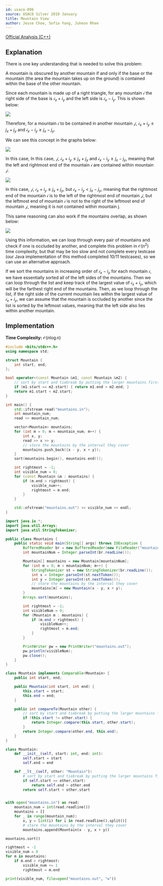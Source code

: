 ```yaml
---
id: usaco-896
source: USACO Silver 2019 January
title: Mountain View
author: Jesse Choe, Sofia Yang, Juheon Rhee
---
```


[Official Analysis (C++)](http://usaco.org/current/data/sol_mountains_silver_jan19.html)
## Explanation

There is one key understanding that is needed to solve this problem:

A mountain is obscured by another mountain if and only if the base or the mountain (the area the mountain takes up on the ground) is contained within the base of the other mountain.

Since each mountain is made up of a right triangle, for any mountain $\mathcal{i}$ the right side of the base is $\mathcal{i}_{x}+{i}_y$ and the left side is $\mathcal{i}_{x}-{i}_y$. This is shown below:

![](usaco-896/mountains0.png)

Therefore, for a mountain $\mathcal{i}$ to be contained in another mountain $\mathcal{j}$, $\mathcal{i}_{x}+{i}_{y}\le{j}_{x}+{j}_{y}$ and $\mathcal{i}_{x}-{i}_{y}\ge{j}_{x}-{j}_{y}$.

We can see this concept in the graphs below:

![](usaco-896/mountains1.png)

In this case, In this case, $\mathcal{j}$, $\mathcal{i}_{x}+{i}_{y}\le{j}_{x}+{j}_{y}$ and $\mathcal{i}_{x}-{i}_{y}\ge{j}_{x}-{j}_{y}$, meaning  that the left and rightmost end of the mountain $\mathcal{i}$ are contained within mountain $\mathcal{j}$.

![](usaco-896/mountains2.png)

In this case, $\mathcal{j}$, $\mathcal{i}_{x}+{i}_{y}\le{j}_{x}+{j}_{y}$, but $\mathcal{i}_{x}-{i}_{y}<{j}_{x}-{j}_{y}$, meaning  that the  rightmost end of the mountain $\mathcal{i}$ is to the left of the rightmost end of mountain $\mathcal{j}$, but the leftmost end of mountain $\mathcal{i}$ is not to the right of the leftmost end of mountain $\mathcal{j}$, meaning it is not contained within mountain j.

This same reasoning can also work if the mountains overlap, as shown below:

![](usaco-896/mountains3.png)

Using this information, we can loop through every pair of mountains and check if one is occluded by another, and complete this problem in $\mathcal{O}(n^2)$ time complexity, but that may be too slow and not complete every testcase (our Java implementation of this method completed 10/11 testcases), so we can use an alternative approach.

If we sort the mountains in increasing order of $\mathcal{i}_{x}-{i}_{y}$ for each mountain $\mathcal{i}$, we have essentially sorted all of the left sides of the mountains. Then we can loop through the list and keep track of the largest value of $\mathcal{i}_{x}+{i}_{y}$, which will be the farthest right end of the mountains. Then, as we loop through the list, if the right side of the current mountain lies within the largest value of $\mathcal{i}_{x}+{i}_{y}$, we can assume that the mountain is occluded by another since the list is sorted by the leftmost values, meaning that the left side also lies within another mountain.

## Implementation

**Time Complexity:** $\mathcal{O}(n\log n)$

<LanguageSection>
<CPPSection>

```cpp
#include <bits/stdc++.h>
using namespace std;

struct Mountain {
	int start, end;
};

bool operator<(const Mountain &m1, const Mountain &m2) {
	// sort by start and tiebreak by putting the larger mountains first
	if (m1.start == m2.start) { return m1.end > m2.end; }
	return m1.start < m2.start;
}

int main() {
	std::ifstream read("mountains.in");
	int mountain_num;
	read >> mountain_num;

	vector<Mountain> mountains;
	for (int m = 0; m < mountain_num; m++) {
		int x, y;
		read >> x >> y;
		// store the mountains by the interval they cover
		mountains.push_back({x - y, x + y});
	}
	sort(mountains.begin(), mountains.end());

	int rightmost = -1;
	int visible_num = 0;
	for (const Mountain &m : mountains) {
		if (m.end > rightmost) {
			visible_num++;
			rightmost = m.end;
		}
	}

	std::ofstream("mountains.out") << visible_num << endl;
}
```

</CPPSection>
<JavaSection>

```java
import java.io.*;
import java.util.Arrays;
import java.util.StringTokenizer;

public class Mountains {
	public static void main(String[] args) throws IOException {
		BufferedReader br = new BufferedReader(new FileReader("mountains.in"));
		int mountainNum = Integer.parseInt(br.readLine());

		Mountain[] mountains = new Mountain[mountainNum];
		for (int m = 0; m < mountainNum; m++) {
			StringTokenizer st = new StringTokenizer(br.readLine());
			int x = Integer.parseInt(st.nextToken());
			int y = Integer.parseInt(st.nextToken());
			// store the mountains by the interval they cover
			mountains[m] = new Mountain(x - y, x + y);
		}
		Arrays.sort(mountains);

		int rightmost = -1;
		int visibleNum = 0;
		for (Mountain m : mountains) {
			if (m.end > rightmost) {
				visibleNum++;
				rightmost = m.end;
			}
		}

		PrintWriter pw = new PrintWriter("mountains.out");
		pw.println(visibleNum);
		pw.close();
	}
}

class Mountain implements Comparable<Mountain> {
	public int start, end;

	public Mountain(int start, int end) {
		this.start = start;
		this.end = end;
	}

	public int compareTo(Mountain other) {
		// sort by start and tiebreak by putting the larger mountains first
		if (this.start != other.start) {
			return Integer.compare(this.start, other.start);
		}
		return Integer.compare(other.end, this.end);
	}
}
```

</JavaSection>
<PySection>

```py
class Mountain:
	def __init__(self, start: int, end: int):
		self.start = start
		self.end = end

	def __lt__(self, other: "Mountain"):
		# sort by start and tiebreak by putting the larger mountains first
		if self.start == other.start:
			return self.end > other.end
		return self.start < other.start


with open("mountains.in") as read:
	mountain_num = int(read.readline())
	mountains = []
	for _ in range(mountain_num):
		x, y = [int(i) for i in read.readline().split()]
		# store the mountains by the interval they cover
		mountains.append(Mountain(x - y, x + y))

mountains.sort()

rightmost = -1
visible_num = 0
for m in mountains:
	if m.end > rightmost:
		visible_num += 1
		rightmost = m.end

print(visible_num, file=open("mountains.out", "w"))
```

</PySection>
</LanguageSection>

